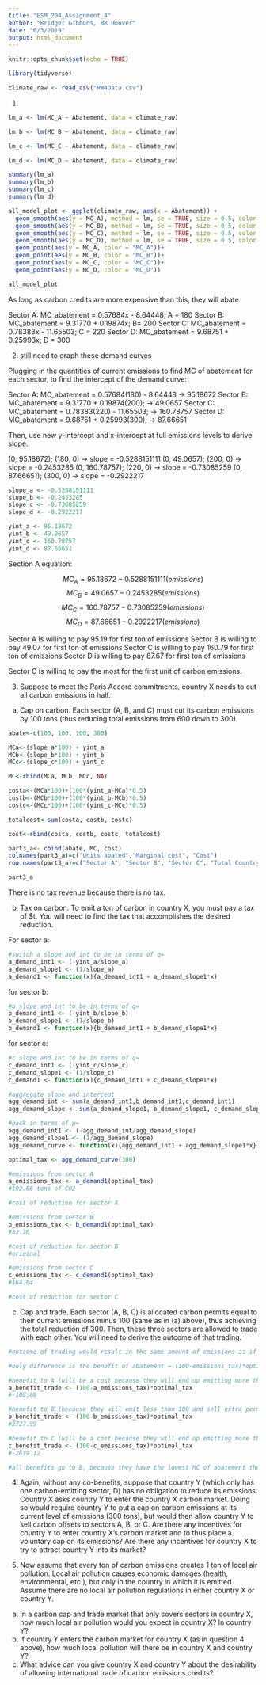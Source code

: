 ```yaml
---
title: "ESM_204_Assignment_4"
author: "Bridget Gibbons, BR Hoover"
date: "6/3/2019"
output: html_document
---
```


```r
knitr::opts_chunk$set(echo = TRUE)
```

```r

library(tidyverse)

```


```r

climate_raw <- read_csv("HW4Data.csv")

```

1. 

```r

lm_a <- lm(MC_A ~ Abatement, data = climate_raw)

lm_b <- lm(MC_B ~ Abatement, data = climate_raw)

lm_c <- lm(MC_C ~ Abatement, data = climate_raw)

lm_d <- lm(MC_D ~ Abatement, data = climate_raw)

summary(lm_a)
summary(lm_b)
summary(lm_c)
summary(lm_d)

all_model_plot <- ggplot(climate_raw, aes(x = Abatement)) +
  geom_smooth(aes(y = MC_A), method = lm, se = TRUE, size = 0.5, color = "red")+
  geom_smooth(aes(y = MC_B), method = lm, se = TRUE, size = 0.5, color = "green")+
  geom_smooth(aes(y = MC_C), method = lm, se = TRUE, size = 0.5, color = "blue")+
  geom_smooth(aes(y = MC_D), method = lm, se = TRUE, size = 0.5, color = "purple")+
  geom_point(aes(y = MC_A, color = "MC_A"))+
  geom_point(aes(y = MC_B, color = "MC_B"))+
  geom_point(aes(y = MC_C, color = "MC_C"))+
  geom_point(aes(y = MC_D, color = "MC_D"))

all_model_plot

```

As long as carbon credits are more expensive than this, they will abate

Sector A: MC_abatement = 0.57684x - 8.64448; A = 180
Sector B: MC_abatement = 9.31770 + 0.19874x; B= 200
Sector C: MC_abatement = 0.78383x - 11.65503; C = 220
Sector D: MC_abatement = 9.68751 + 0.25993x; D = 300

2. still need to graph these demand curves

Plugging in the quantities of current emissions to find MC of abatement for each sector, to find the intercept of the demand curve:

Sector A: MC_abatement = 0.57684(180) - 8.64448 -> 95.18672
Sector B: MC_abatement = 9.31770 + 0.19874(200); -> 49.0657
Sector C: MC_abatement = 0.78383(220) - 11.65503; -> 160.78757
Sector D: MC_abatement = 9.68751 + 0.25993(300); -> 87.66651

Then, use new y-intercept and x-intercept at full emissions levels to derive slope.

(0, 95.18672); (180, 0) -> slope = -0.5288151111
(0, 49.0657); (200, 0) -> slope = -0.2453285
(0, 160.78757); (220, 0) -> slope = -0.73085259
(0, 87.66651); (300, 0) -> slope = -0.2922217

```r
slope_a <- -0.5288151111
slope_b <- -0.2453285
slope_c <- -0.73085259
slope_d <- -0.2922217

yint_a <- 95.18672
yint_b <- 49.0657
yint_c <- 160.78757
yint_d <- 87.66651

```

Section A equation:

$$MC_A = 95.18672 - 0.5288151111(emissions) $$
$$MC_B = 49.0657 - 0.2453285(emissions)$$
$$MC_C = 160.78757 - 0.73085259(emissions)$$
$$MC_D = 87.66651 - 0.2922217(emissions)$$

Sector A is willing to pay 95.19 for first ton of emissions
Sector B is willing to pay 49.07 for first ton of emissions
Sector C is willing to pay 160.79 for first ton of emissions
Sector D is willing to pay 87.67 for first ton of emissions

Sector C is willing to pay the most for the first unit of carbon emissions.

3. Suppose to meet the Paris Accord commitments, country X needs to cut all carbon emissions in half.

a. Cap on carbon. Each sector (A, B, and C) must cut its carbon emissions by 100 tons (thus reducing total emissions from 600 down to 300).

```r

abate<-c(100, 100, 100, 300)

MCa<-(slope_a*100) + yint_a 
MCb<-(slope_b*100) + yint_b
MCc<-(slope_c*100) + yint_c

MC<-rbind(MCa, MCb, MCc, NA)

costa<-(MCa*100)+(100*(yint_a-MCa)*0.5)
costb<-(MCb*100)+(100*(yint_b-MCb)*0.5)
costc<-(MCc*100)+(100*(yint_c-MCc)*0.5)

totalcost<-sum(costa, costb, costc)

cost<-rbind(costa, costb, costc, totalcost)

part3_a<- cbind(abate, MC, cost)
colnames(part3_a)=c("Units abated","Marginal cost", "Cost")
row.names(part3_a)=c("Sector A", "Sector B", "Sector C", "Total Country X")

part3_a

```

There is no tax revenue because there is no tax.

b. Tax on carbon. To emit a ton of carbon in country X, you must pay a tax of $t. You will need to find the tax that accomplishes the desired reduction.

For sector a:
```r
#switch a slope and int to be in terms of q=
a_demand_int1 <- (-yint_a/slope_a)
a_demand_slope1 <- (1/slope_a)
a_demand1 <- function(x){a_demand_int1 + a_demand_slope1*x}
```

for sector b:
```r
#b slope and int to be in terms of q=
b_demand_int1 <- (-yint_b/slope_b)
b_demand_slope1 <- (1/slope_b)
b_demand1 <- function(x){b_demand_int1 + b_demand_slope1*x}
```

for sector c:
```r
#c slope and int to be in terms of q=
c_demand_int1 <- (-yint_c/slope_c)
c_demand_slope1 <- (1/slope_c)
c_demand1 <- function(x){c_demand_int1 + c_demand_slope1*x}
```

```r
#aggregate slope and intercept
agg_demand_int <- sum(a_demand_int1,b_demand_int1,c_demand_int1)
agg_demand_slope <- sum(a_demand_slope1, b_demand_slope1, c_demand_slope1)

#back in terms of p=
agg_demand_int1 <- (-agg_demand_int/agg_demand_slope)
agg_demand_slope1 <- (1/agg_demand_slope)
agg_demand_curve <- function(x){agg_demand_int1 + agg_demand_slope1*x}

optimal_tax <- agg_demand_curve(300)
```

```r
#emissions from sector A
a_emissions_tax <- a_demand1(optimal_tax)
#102.66 tons of CO2 

#cost of reduction for sector A

#emissions from sector B
b_emissions_tax <- b_demand1(optimal_tax)
#33.30

#cost of reduction for sector B
#original 

#emissions from sector C
c_emissions_tax <- c_demand1(optimal_tax)
#164.04

#cost of reduction for sector C

```


c. Cap and trade. Each sector (A, B, C) is allocated carbon permits equal to their current emissions minus 100 (same as in (a) above), thus achieving the total reduction of 300. Then, these three sectors are allowed to trade with each other. You will need to derive the outcome of that trading.

```r
#outcome of trading would result in the same amount of emissions as if a tax was imposed for each sector, the price of permits would be the same as the optimal tax

#only difference is the benefit of abatement = (100-emissions_tax)*optimal_tax

#benefit to A (will be a cost because they will end up emitting more than 100)
a_benefit_trade <- (100-a_emissions_tax)*optimal_tax
#-108.88

#benefit to B (because they will emit less than 100 and sell extra permits)
b_benefit_trade <- (100-b_emissions_tax)*optimal_tax
#2727.99

#benefit to C (will be a cost because they will end up emitting more than 1000)
c_benefit_trade <- (100-c_emissions_tax)*optimal_tax
#-2619.12

#all benefits go to B, because they have the lowest MC of abatement they can benefit most from abating and trading credits
```



4. Again, without any co-benefits, suppose that country Y (which only has one carbon-emitting sector, D) has no obligation to reduce its emissions. Country X asks country Y to enter the country X carbon market. Doing so would require country Y to put a cap on carbon emissions at its current level of emissions (300 tons), but would then allow country Y to sell carbon offsets to sectors A, B, or C. Are there any incentives for country Y to enter country X’s carbon market and to thus place a voluntary cap
on its emissions? Are there any incentives for country X to try to attract country Y into its market?

5. Now assume that every ton of carbon emissions creates 1 ton of local air pollution. Local air pollution causes economic damages (health, environmental, etc.), but only in the country in which it is emitted.
Assume there are no local air pollution regulations in either country X or country Y.

a. In a carbon cap and trade market that only covers sectors in country X, how much local air pollution would you expect in country X? In country Y?
b. If country Y enters the carbon market for country X (as in question 4 above), how much local pollution will there be in country X and country Y?
c. What advice can you give country X and country Y about the desirability of allowing international trade of carbon emissions credits?